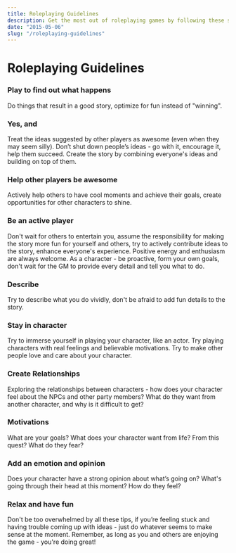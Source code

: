 ```yaml
---
title: Roleplaying Guidelines
description: Get the most out of roleplaying games by following these simple tips.
date: "2015-05-06"
slug: "/roleplaying-guidelines"
---
```


# Roleplaying Guidelines

<div className="columns"> 
<div className="col">


### Play to find out what happens
Do things that result in a good story, optimize for fun instead of "winning".

### Yes, and
Treat the ideas suggested by other players as awesome (even when they may seem silly). Don’t shut down people’s ideas - go with it, encourage it, help them succeed. Create the story by combining everyone's ideas and building on top of them.

### Help other players be awesome
Actively help others to have cool moments and achieve their goals, create opportunities for other characters to shine.

### Be an active player
Don't wait for others to entertain you, assume the responsibility for making the story more fun for yourself and others, try to actively contribute ideas to the story, enhance everyone's experience. Positive energy and enthusiasm are always welcome. As a character - be proactive, form your own goals, don't wait for the GM to provide every detail and tell you what to do.

### Describe
Try to describe what you do vividly, don't be afraid to add fun details to the story.

</div>

<div className="col">

### Stay in character
Try to immerse yourself in playing your character, like an actor. Try playing characters with real feelings and believable motivations. Try to make other people love and care about your character.

### Create Relationships
Exploring the relationships between characters - how does your character feel about the NPCs and other party members? What do they want from another character, and why is it difficult to get?

### Motivations
What are your goals? What does your character want from life? From this quest? What do they fear? 

### Add an emotion and opinion
Does your character have a strong opinion about what’s going on? What's going through their head at this moment? How do they feel?

### Relax and have fun
Don't be too overwhelmed by all these tips, if you’re feeling stuck and having trouble coming up with ideas - just do whatever seems to make sense at the moment. Remember, as long as you and others are enjoying the game - you're doing great!

</div>
</div>
